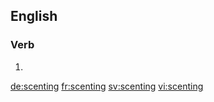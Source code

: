 ==English==

===Verb===
{{head|en}}

# {{present participle of|scent}}

[[de:scenting]]
[[fr:scenting]]
[[sv:scenting]]
[[vi:scenting]]